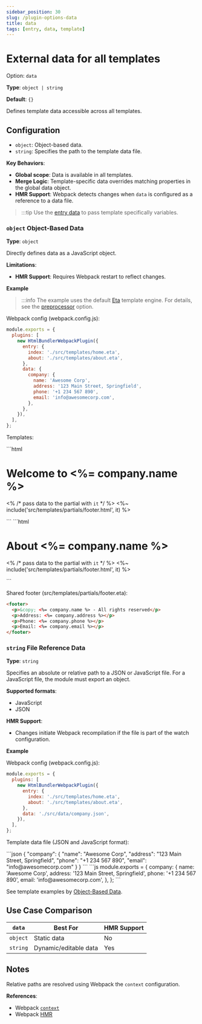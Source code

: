 ```yaml
---
sidebar_position: 30
slug: /plugin-options-data
title: data
tags: [entry, data, template]
---
```



# External data for all templates

Option: `data`

**Type**: `object | string`

**Default**: `{}`

Defines template data accessible across all templates.

## Configuration

- `object`: Object-based data.
- `string`: Specifies the path to the template data file.

**Key Behaviors**:

- **Global scope**: Data is available in all templates.
- **Merge Logic**: Template-specific data overrides matching properties in the global data object.
- **HMR Support**: Webpack detects changes when `data` is configured as a reference to a data file.

> :::tip
> Use the [entry data](/plugin-options-entry#entrydescription) to pass template specifically variables.

### `object` Object-Based Data

**Type**: `object`

Directly defines data as a JavaScript object.

**Limitations**:

- **HMR Support**: Requires Webpack restart to reflect changes.

**Example**

> :::info
> The example uses the default [Eta][eta-url] template engine.
> For details, see the [preprocessor](/plugin-options-preprocessor) option.

Webpack config (webpack.config.js):
```js
module.exports = {
  plugins: [
    new HtmlBundlerWebpackPlugin({
      entry: {
        index: './src/templates/home.eta',
        about: './src/templates/about.eta',
      },
      data: {
        company: {
          name: 'Awesome Corp',
          address: '123 Main Street, Springfield',
          phone: '+1 234 567 890',
          email: 'info@awesomecorp.com',
        },
      },
    }),
  ],
};
```

Templates:

<Tabs groupId="templates">
  <TabItem value="home" label="src/templates/home.eta">
```html
<!DOCTYPE html>
<html lang="en">
<head>
  <title>Home</title>
</head>
<body>
  <h1>Welcome to <%= company.name %></h1>

  <% /* pass data to the partial with `it` */ %>
  <%~ include('src/templates/partials/footer.html', it) %>
</body>
</html>
```
  </TabItem>
  <TabItem value="about" label="src/templates/about.eta">
```html
<!DOCTYPE html>
<html lang="en">
<head>
  <title>About</title>
</head>
<body>
  <h1>About <%= company.name %></h1>

  <% /* pass data to the partial with `it` */ %>
  <%~ include('src/templates/partials/footer.html', it) %>
</body>
</html>
```
  </TabItem>
</Tabs>

Shared footer (src/templates/partials/footer.eta):

```html
<footer>
  <p>&copy; <%= company.name %> - All rights reserved</p>
  <p>Address: <%= company.address %></p>
  <p>Phone: <%= company.phone %></p>
  <p>Email: <%= company.email %></p>
</footer>
```

### `string` File Reference Data

**Type**: `string`

Specifies an absolute or relative path to a JSON or JavaScript file.
For a JavaScript file, the module must export an object.

**Supported formats**:

- JavaScript
- JSON

**HMR Support**:

- Changes initiate Webpack recompilation if the file is part of the watch configuration.

**Example**

Webpack config (webpack.config.js):
```js
module.exports = {
  plugins: [
    new HtmlBundlerWebpackPlugin({
      entry: {
        index: './src/templates/home.eta',
        about: './src/templates/about.eta',
      },
      data: './src/data/company.json',
    }),
  ],
};
```

Template data file (JSON and JavaScript format):

<Tabs groupId="data">
  <TabItem value="JSON" label="src/data/company.json">
```json
{
  "company": {
    "name": "Awesome Corp",
    "address": "123 Main Street, Springfield",
    "phone": "+1 234 567 890",
    "email": "info@awesomecorp.com"
  }
}
```
  </TabItem>
  <TabItem value="about" label="src/data/company.js">
```js
module.exports = {
  company: {
    name: 'Awesome Corp',
    address: '123 Main Street, Springfield',
    phone: '+1 234 567 890',
    email: 'info@awesomecorp.com',
  },
};
```
  </TabItem>
</Tabs>

See template examples by [Object-Based Data](#object-object-based-data).

## Use Case Comparison

| `data`   | Best For              | HMR Support |
| -------- | --------------------- | ----------- |
| `object` | Static data           | No          |
| `string` | Dynamic/editable data | Yes         |

## Notes

Relative paths are resolved using Webpack the `context` configuration.

**References**:

- Webpack [`context`][webpack-context-url]
- Webpack [HMR][webpack-hmr-url]

[webpack-context-url]: https://webpack.js.org/configuration/entry-context/#context
[webpack-hmr-url]: https://webpack.js.org/concepts/hot-module-replacement/#get-started
[eta-url]: https://eta.js.org
